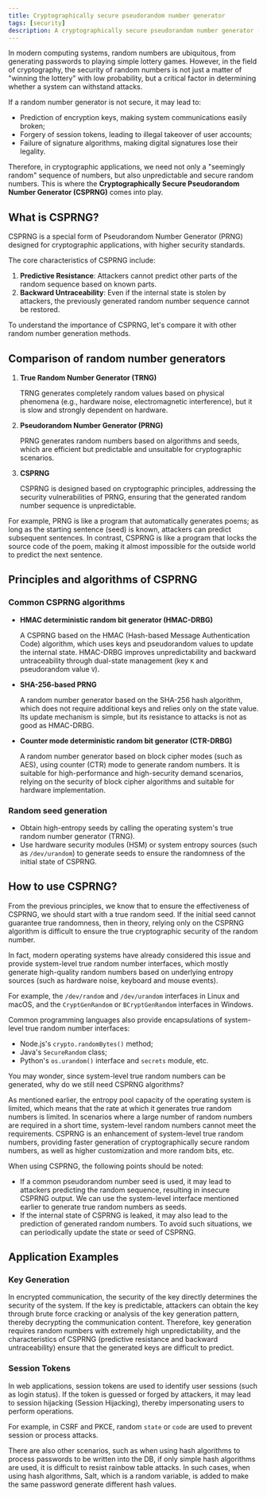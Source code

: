 ```yaml
---
title: Cryptographically secure pseudorandom number generator
tags: [security]
description: A cryptographically secure pseudorandom number generator (CSPRNG) is a pseudorandom number generator that generates random numbers that are suitable for use in cryptographic applications where the security of the data is important.
---
```


In modern computing systems, random numbers are ubiquitous, from generating passwords to playing simple lottery games. However, in the field of cryptography, the security of random numbers is not just a matter of "winning the lottery" with low probability, but a critical factor in determining whether a system can withstand attacks.

If a random number generator is not secure, it may lead to:

- Prediction of encryption keys, making system communications easily broken;
- Forgery of session tokens, leading to illegal takeover of user accounts;
- Failure of signature algorithms, making digital signatures lose their legality.

Therefore, in cryptographic applications, we need not only a "seemingly random" sequence of numbers, but also unpredictable and secure random numbers. This is where the **Cryptographically Secure Pseudorandom Number Generator (CSPRNG)** comes into play.

## What is CSPRNG?

CSPRNG is a special form of Pseudorandom Number Generator (PRNG) designed for cryptographic applications, with higher security standards.

The core characteristics of CSPRNG include:

1. **Predictive Resistance**: Attackers cannot predict other parts of the random sequence based on known parts.
2. **Backward Untraceability**: Even if the internal state is stolen by attackers, the previously generated random number sequence cannot be restored.

To understand the importance of CSPRNG, let's compare it with other random number generation methods.

## Comparison of random number generators

1. **True Random Number Generator (TRNG)**
    
    TRNG generates completely random values based on physical phenomena (e.g., hardware noise, electromagnetic interference), but it is slow and strongly dependent on hardware.
    
2. **Pseudorandom Number Generator (PRNG)**
    
    PRNG generates random numbers based on algorithms and seeds, which are efficient but predictable and unsuitable for cryptographic scenarios.
    
3. **CSPRNG**
    
    CSPRNG is designed based on cryptographic principles, addressing the security vulnerabilities of PRNG, ensuring that the generated random number sequence is unpredictable.
    

For example, PRNG is like a program that automatically generates poems; as long as the starting sentence (seed) is known, attackers can predict subsequent sentences. In contrast, CSPRNG is like a program that locks the source code of the poem, making it almost impossible for the outside world to predict the next sentence.

## Principles and algorithms of CSPRNG

### Common CSPRNG algorithms

- **HMAC deterministic random bit generator (HMAC-DRBG)**
    
    A CSPRNG based on the HMAC (Hash-based Message Authentication Code) algorithm, which uses keys and pseudorandom values to update the internal state. HMAC-DRBG improves unpredictability and backward untraceability through dual-state management (key `K` and pseudorandom value `V`).
    
- **SHA-256-based PRNG**
    
    A random number generator based on the SHA-256 hash algorithm, which does not require additional keys and relies only on the state value. Its update mechanism is simple, but its resistance to attacks is not as good as HMAC-DRBG.
    
- **Counter mode deterministic random bit generator (CTR-DRBG)**
    
    A random number generator based on block cipher modes (such as AES), using counter (CTR) mode to generate random numbers. It is suitable for high-performance and high-security demand scenarios, relying on the security of block cipher algorithms and suitable for hardware implementation.
    

### Random seed generation

- Obtain high-entropy seeds by calling the operating system's true random number generator (TRNG).
- Use hardware security modules (HSM) or system entropy sources (such as `/dev/urandom`) to generate seeds to ensure the randomness of the initial state of CSPRNG.

## How to use CSPRNG?

From the previous principles, we know that to ensure the effectiveness of CSPRNG, we should start with a true random seed. If the initial seed cannot guarantee true randomness, then in theory, relying only on the CSPRNG algorithm is difficult to ensure the true cryptographic security of the random number.

In fact, modern operating systems have already considered this issue and provide system-level true random number interfaces, which mostly generate high-quality random numbers based on underlying entropy sources (such as hardware noise, keyboard and mouse events).

For example, the `/dev/random` and `/dev/urandom` interfaces in Linux and macOS, and the `CryptGenRandom` or `BCryptGenRandom` interfaces in Windows.

Common programming languages also provide encapsulations of system-level true random number interfaces:

- Node.js's `crypto.randomBytes()` method;
- Java's `SecureRandom` class;
- Python's `os.urandom()` interface and `secrets` module, etc.

You may wonder, since system-level true random numbers can be generated, why do we still need CSPRNG algorithms?

As mentioned earlier, the entropy pool capacity of the operating system is limited, which means that the rate at which it generates true random numbers is limited. In scenarios where a large number of random numbers are required in a short time, system-level random numbers cannot meet the requirements. CSPRNG is an enhancement of system-level true random numbers, providing faster generation of cryptographically secure random numbers, as well as higher customization and more random bits, etc.

When using CSPRNG, the following points should be noted:

- If a common pseudorandom number seed is used, it may lead to attackers predicting the random sequence, resulting in insecure CSPRNG output. We can use the system-level interface mentioned earlier to generate true random numbers as seeds.
- If the internal state of CSPRNG is leaked, it may also lead to the prediction of generated random numbers. To avoid such situations, we can periodically update the state or seed of CSPRNG.

## Application Examples

### Key Generation

In encrypted communication, the security of the key directly determines the security of the system. If the key is predictable, attackers can obtain the key through brute force cracking or analysis of the key generation pattern, thereby decrypting the communication content. Therefore, key generation requires random numbers with extremely high unpredictability, and the characteristics of CSPRNG (predictive resistance and backward untraceability) ensure that the generated keys are difficult to predict.

### Session Tokens

In web applications, session tokens are used to identify user sessions (such as login status). If the token is guessed or forged by attackers, it may lead to session hijacking (Session Hijacking), thereby impersonating users to perform operations.

For example, in CSRF and PKCE, random `state` or `code` are used to prevent session or process attacks.

There are also other scenarios, such as when using hash algorithms to process passwords to be written into the DB, if only simple hash algorithms are used, it is difficult to resist rainbow table attacks. In such cases, when using hash algorithms, Salt, which is a random variable, is added to make the same password generate different hash values.
